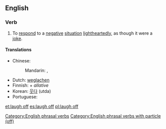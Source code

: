 ==English==

===Verb===
{{en-verb|head=[[laugh]] [[off]]|laughs off|laughing off|laughed off}}

# {{transitive}} To [[respond]] to a [[negative]] [[situation]] [[lightheartedly]], as though it were a [[joke]].

====Translations====
{{trans-top|respond to a negative situation lightheartedly}}
* Chinese:
*: Mandarin: {{qualifier|laugh and make the situation lighthearted}} {{t|cmn|一笑了之|tr=yīxiàoliǎozhī|sc=Hani}}, {{qualifier|dismiss with a laugh}} {{t|cmn|一笑置之|tr=yīxiàozhìzhī|sc=Hani}}
{{trans-mid}}
* Dutch: [[weglachen]]
* Finnish: {{t+|fi|nauraa}} + ''allative''
* Korean: [[웃다]] (utda)
* Portuguese: {{t-|pt|descontrair}}
{{trans-bottom}}

[[Category:English phrasal verbs]]
[[Category:English phrasal verbs with particle (off)]]

[[et:laugh off]]
[[es:laugh off]]
[[pl:laugh off]]